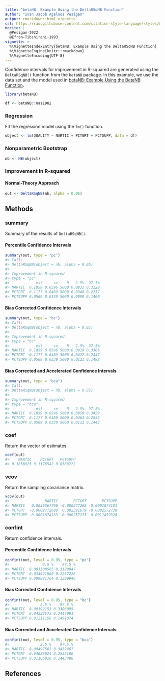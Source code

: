 ```yaml
---
title: "betaNB: Example Using the DeltaRSqNB Function"
author: "Ivan Jacob Agaloos Pesigan"
output: rmarkdown::html_vignette
csl: https://raw.githubusercontent.com/citation-style-language/styles/master/apa.csl
nocite: |
  @Pesigan-2022
  @Efron-Tibshirani-1993
vignette: >
  %\VignetteIndexEntry{betaNB: Example Using the DeltaRSqNB Function}
  %\VignetteEngine{knitr::rmarkdown}
  %\VignetteEncoding{UTF-8}
---
```




Confidence intervals for
improvement in R-squared
are generated using
the `DeltaRSqNB()` function from the `betaNB` package.
In this example,
we use the data set and the model used in
[betaNB: Example Using the BetaNB Function](example-beta-nb.html).


``` r
library(betaNB)
```




``` r
df <- betaNB::nas1982
```

### Regression

Fit the regression model using the `lm()` function.


``` r
object <- lm(QUALITY ~ NARTIC + PCTGRT + PCTSUPP, data = df)
```

### Nonparametric Bootstrap


``` r
nb <- NB(object)
```

### Improvement in R-squared

#### Normal-Theory Approach


``` r
out <- DeltaRSqNB(nb, alpha = 0.05)
```

## Methods

### summary

Summary of the results of `DeltaRSqNB()`.

#### Percentile Confidence Intervals


``` r
summary(out, type = "pc")
#> Call:
#> DeltaRSqNB(object = nb, alpha = 0.05)
#> 
#> Improvement in R-squared
#> type = "pc"
#>            est     se    R   2.5%  97.5%
#> NARTIC  0.1859 0.0596 5000 0.0833 0.3128
#> PCTGRT  0.1177 0.0489 5000 0.0340 0.2257
#> PCTSUPP 0.0569 0.0339 5000 0.0098 0.1400
```

#### Bias Corrected Confidence Intervals


``` r
summary(out, type = "bc")
#> Call:
#> DeltaRSqNB(object = nb, alpha = 0.05)
#> 
#> Improvement in R-squared
#> type = "bc"
#>            est     se    R   2.5%  97.5%
#> NARTIC  0.1859 0.0596 5000 0.0919 0.3306
#> PCTGRT  0.1177 0.0489 5000 0.0422 0.2447
#> PCTSUPP 0.0569 0.0339 5000 0.0121 0.1492
```

#### Bias Corrected and Accelerated Confidence Intervals


``` r
summary(out, type = "bca")
#> Call:
#> DeltaRSqNB(object = nb, alpha = 0.05)
#> 
#> Improvement in R-squared
#> type = "bca"
#>            est     se    R   2.5%  97.5%
#> NARTIC  0.1859 0.0596 5000 0.0950 0.3459
#> PCTGRT  0.1177 0.0489 5000 0.0463 0.2556
#> PCTSUPP 0.0569 0.0339 5000 0.0111 0.1443
```

### coef

Return the vector of estimates.


``` r
coef(out)
#>    NARTIC    PCTGRT   PCTSUPP 
#> 0.1858925 0.1176542 0.0568722
```

### vcov

Return the sampling covariance matrix.


``` r
vcov(out)
#>                NARTIC       PCTGRT       PCTSUPP
#> NARTIC   0.0035567790 -0.000277268 -0.0001874183
#> PCTGRT  -0.0002772680  0.002391679 -0.0002572730
#> PCTSUPP -0.0001874183 -0.000257273  0.0011459328
```

### confint

Return confidence intervals.

#### Percentile Confidence Intervals


``` r
confint(out, level = 0.95, type = "pc")
#>               2.5 %    97.5 %
#> NARTIC  0.083300565 0.3128047
#> PCTGRT  0.034021960 0.2257226
#> PCTSUPP 0.009821764 0.1399946
```

#### Bias Corrected Confidence Intervals


``` r
confint(out, level = 0.95, type = "bc")
#>              2.5 %    97.5 %
#> NARTIC  0.09192153 0.3306095
#> PCTGRT  0.04222573 0.2447091
#> PCTSUPP 0.01211158 0.1491874
```

#### Bias Corrected and Accelerated Confidence Intervals


``` r
confint(out, level = 0.95, type = "bca")
#>              2.5 %    97.5 %
#> NARTIC  0.09497565 0.3459467
#> PCTGRT  0.04625024 0.2556180
#> PCTSUPP 0.01105020 0.1443498
```

## References
